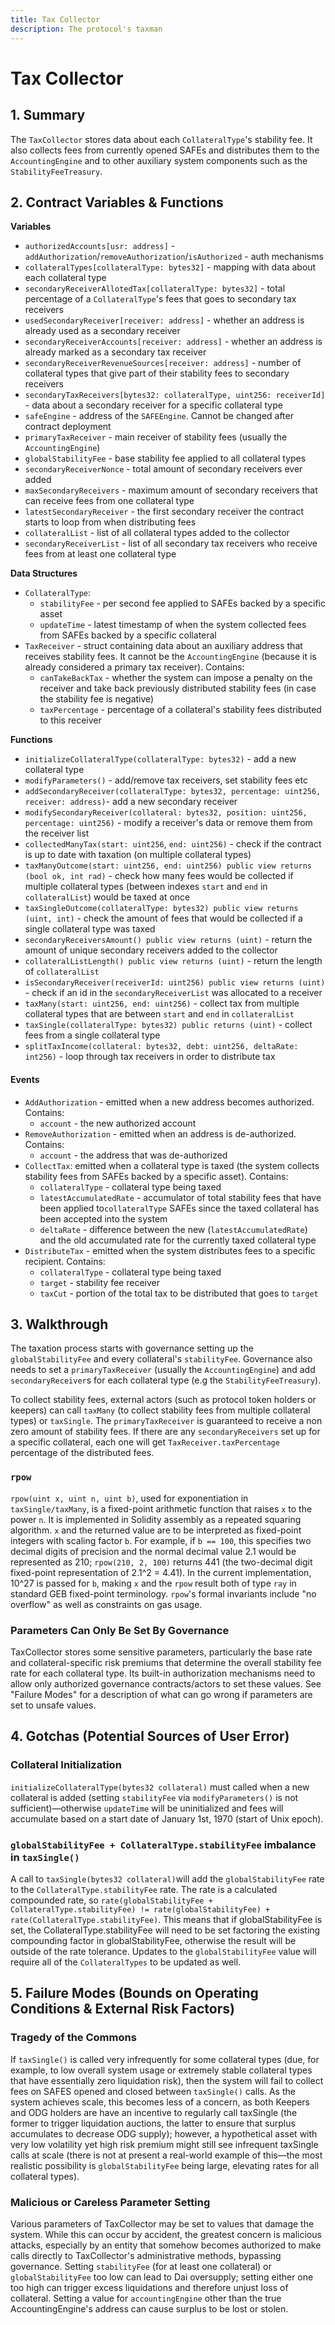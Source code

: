 ```yaml
---
title: Tax Collector
description: The protocol's taxman
---
```


# Tax Collector

## 1. Summary <a id="1-introduction-summary" />

The `TaxCollector` stores data about each `CollateralType`'s stability fee. It also collects fees from currently opened SAFEs and distributes them to the `AccountingEngine` and to other auxiliary system components such as the `StabilityFeeTreasury`.

## 2. Contract Variables & Functions <a id="2-contract-details" />

**Variables**

* `authorizedAccounts[usr: address]` - `addAuthorization`/`removeAuthorization`/`isAuthorized` - auth mechanisms
* `collateralTypes[collateralType: bytes32]` - mapping with data about each collateral type
* `secondaryReceiverAllotedTax[collateralType: bytes32]` - total percentage of a `CollateralType`'s fees that goes to secondary tax receivers
* `usedSecondaryReceiver[receiver: address]` - whether an address is already used as a secondary receiver
* `secondaryReceiverAccounts[receiver: address]` - whether an address is already marked as a secondary tax receiver
* `secondaryReceiverRevenueSources[receiver: address]` - number of collateral types that give part of their stability fees to secondary receivers
* `secondaryTaxReceivers[bytes32: collateralType, uint256: receiverId]` - data about a secondary receiver for a specific collateral type
* `safeEngine` - address of the `SAFEEngine`. Cannot be changed after contract deployment
* `primaryTaxReceiver` - main receiver of stability fees (usually the `AccountingEngine`)
* `globalStabilityFee` - base stability fee applied to all collateral types
* `secondaryReceiverNonce` - total amount of secondary receivers ever added
* `maxSecondaryReceivers` - maximum amount of secondary receivers that can receive fees from one collateral type
* `latestSecondaryReceiver` - the first secondary receiver the contract starts to loop from when distributing fees
* `collateralList` - list of all collateral types added to the collector
* `secondaryReceiverList` - list of all secondary tax receivers who receive fees from at least one collateral type

**Data Structures**

* `CollateralType`:
  * `stabilityFee` - per second fee applied to SAFEs backed by a specific asset
  * `updateTime` - latest timestamp of when the system collected fees from SAFEs backed by a specific collateral
* `TaxReceiver` - struct containing data about an auxiliary address that receives stability fees. It cannot be the `AccountingEngine` (because it is already considered a primary tax receiver). Contains:
  * `canTakeBackTax` - whether the system can impose a penalty on the receiver and take back previously distributed stability fees (in case the stability fee is negative)
  * `taxPercentage` - percentage of a collateral's stability fees distributed to this receiver

**Functions**

* `initializeCollateralType(collateralType: bytes32)` - add a new collateral type
* `modifyParameters()` - add/remove tax receivers, set stability fees etc
* `addSecondaryReceiver(collateralType: bytes32, percentage: uint256, receiver: address)`- add a new secondary receiver
* `modifySecondaryReceiver(collateral: bytes32, position: uint256, percentage: uint256)` - modify a receiver's data or remove them from the receiver list
* `collectedManyTax(start: uint256`, `end: uint256)` - check if the contract is up to date with taxation (on multiple collateral types)
* `taxManyOutcome(start: uint256, end: uint256) public view returns (bool ok, int rad)` - check how many fees would be collected if multiple collateral types (between indexes `start` and `end` in `collateralList`) would be taxed at once
* `taxSingleOutcome(collateralType: bytes32) public view returns (uint, int)` - check the amount of fees that would be collected if a single collateral type was taxed
* `secondaryReceiversAmount() public view returns (uint)` - return the amount of unique secondary receivers added to the collector
* `collateralListLength() public view returns (uint)` - return the length of `collateralList`
* `isSecondaryReceiver(receiverId: uint256) public view returns (uint)` - check if an id in the `secondaryReceiverList` was allocated to a receiver
* `taxMany(start: uint256, end: uint256)` - collect tax from multiple collateral types that are between `start` and `end` in `collateralList`
* `taxSingle(collateralType: bytes32) public returns (uint)` - collect fees from a single collateral type
* `splitTaxIncome(collateral: bytes32, debt: uint256, deltaRate: int256)` -  loop through tax receivers in order to distribute tax

#### **Events** <a id="events" />

* `AddAuthorization` - emitted when a new address becomes authorized. Contains:
  * `account` - the new authorized account
* `RemoveAuthorization` - emitted when an address is de-authorized. Contains:
  * `account` - the address that was de-authorized
* `CollectTax`: emitted when a collateral type is taxed (the system collects stability fees from SAFEs backed by a specific asset). Contains:
  * `collateralType` - collateral type being taxed
  * `latestAccumulatedRate` - accumulator of total stability fees that have been applied to`collateralType` SAFEs since the taxed collateral has been accepted into the system
  * `deltaRate` - difference between the new (`latestAccumulatedRate`) and the old accumulated rate for the currently taxed collateral type
* `DistributeTax` - emitted when the system distributes fees to a specific recipient. Contains:
  * `collateralType` - collateral type being taxed
  * `target` - stability fee receiver
  * `taxCut` - portion of the total tax to be distributed that goes to `target`

## 3. Walkthrough <a id="2-contract-details" />

The taxation process starts with governance setting up the `globalStabilityFee` and every collateral's `stabilityFee`. Governance also needs to set a `primaryTaxReceiver` (usually the `AccountingEngine`) and add `secondaryReceiver`s for each collateral type (e.g the `StabilityFeeTreasury`).

To collect stability fees, external actors (such as protocol token holders or keepers) can call `taxMany` (to collect stability fees from multiple collateral types) or `taxSingle`. The `primaryTaxReceiver` is guaranteed to receive a non zero amount of stability fees. If there are any `secondaryReceivers` set up for a specific collateral, each one will get `TaxReceiver.taxPercentage` percentage of the distributed fees.

### `rpow`

`rpow(uint x, uint n, uint b)`, used for exponentiation in `taxSingle/taxMany`, is a fixed-point arithmetic function that raises `x` to the power `n`. It is implemented in Solidity assembly as a repeated squaring algorithm. `x` and the returned value are to be interpreted as fixed-point integers with scaling factor `b`. For example, if `b == 100`, this specifies two decimal digits of precision and the normal decimal value 2.1 would be represented as 210; `rpow(210, 2, 100)` returns 441 (the two-decimal digit fixed-point representation of 2.1^2 = 4.41). In the current implementation, 10^27 is passed for `b`, making `x` and the `rpow` result both of type `ray` in standard GEB fixed-point terminology. `rpow`'s formal invariants include "no overflow" as well as constraints on gas usage.

### Parameters Can Only Be Set By Governance

TaxCollector stores some sensitive parameters, particularly the base rate and collateral-specific risk premiums that determine the overall stability fee rate for each collateral type. Its built-in authorization mechanisms need to allow only authorized governance contracts/actors to set these values. See "Failure Modes" for a description of what can go wrong if parameters are set to unsafe values.

## 4. Gotchas (Potential Sources of User Error)

### Collateral Initialization

`initializeCollateralType(bytes32 collateral)` must called when a new collateral is added (setting `stabilityFee` via `modifyParameters()` is not sufficient)—otherwise `updateTime` will be uninitialized and fees will accumulate based on a start date of January 1st, 1970 (start of Unix epoch).

### `globalStabilityFee + CollateralType.stabilityFee` imbalance in `taxSingle()`

A call to `taxSingle(bytes32 collateral)`will add the `globalStabilityFee` rate to the `CollateralType.stabilityFee` rate. The rate is a calculated compounded rate, so `rate(globalStabilityFee + CollateralType.stabilityFee) != rate(globalStabilityFee) + rate(CollateralType.stabilityFee)`. This means that if globalStabilityFee is set, the CollateralType.stabilityFee will need to be set factoring the existing compounding factor in globalStabilityFee, otherwise the result will be outside of the rate tolerance. Updates to the `globalStabilityFee` value will require all of the `CollateralTypes` to be updated as well.

## 5. Failure Modes (Bounds on Operating Conditions & External Risk Factors)

### Tragedy of the Commons

If `taxSingle()` is called very infrequently for some collateral types (due, for example, to low overall system usage or extremely stable collateral types that have essentially zero liquidation risk), then the system will fail to collect fees on SAFES opened and closed between `taxSingle()` calls. As the system achieves scale, this becomes less of a concern, as both Keepers and ODG holders are have an incentive to regularly call taxSingle (the former to trigger liquidation auctions, the latter to ensure that surplus accumulates to decrease ODG supply); however, a hypothetical asset with very low volatility yet high risk premium might still see infrequent taxSingle calls at scale (there is not at present a real-world example of this—the most realistic possibility is `globalStabilityFee` being large, elevating rates for all collateral types).

### Malicious or Careless Parameter Setting

Various parameters of TaxCollector may be set to values that damage the system. While this can occur by accident, the greatest concern is malicious attacks, especially by an entity that somehow becomes authorized to make calls directly to TaxCollector's administrative methods, bypassing governance. Setting `stabilityFee` (for at least one collateral) or `globalStabilityFee` too low can lead to Dai oversupply; setting either one too high can trigger excess liquidations and therefore unjust loss of collateral. Setting a value for `accountingEngine` other than the true AccountingEngine's address can cause surplus to be lost or stolen.
